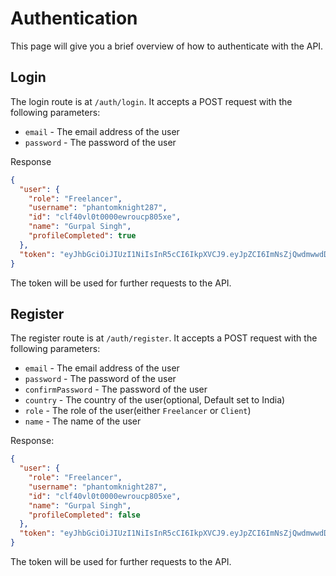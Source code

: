 # Authentication

This page will give you a brief overview of how to authenticate with the API.

## Login

The login route is at `/auth/login`. It accepts a POST request with the following parameters:

- `email` - The email address of the user
- `password` - The password of the user

Response

```json
{
  "user": {
    "role": "Freelancer",
    "username": "phantomknight287",
    "id": "clf40vl0t0000ewroucp805xe",
    "name": "Gurpal Singh",
    "profileCompleted": true
  },
  "token": "eyJhbGciOiJIUzI1NiIsInR5cCI6IkpXVCJ9.eyJpZCI6ImNsZjQwdmwwdDAwMDBld3JvdWNwODA1eGUiLCJyb2xlIjoiRnJlZWxhbmNlciIsImlhdCI6MTY3ODk0NTM5Mn0.SpE-8ArMpDOHic6EgqpSUPkxM5h6vNPLxEr8CNvN7rQ"
}
```

The token will be used for further requests to the API.

## Register

The register route is at `/auth/register`. It accepts a POST request with the following parameters:

- `email` - The email address of the user
- `password` - The password of the user
- `confirmPassword` - The password of the user
- `country` - The country of the user(optional, Default set to India)
- `role` - The role of the user(either `Freelancer` or `Client`)
- `name` - The name of the user

Response:

```json
{
  "user": {
    "role": "Freelancer",
    "username": "phantomknight287",
    "id": "clf40vl0t0000ewroucp805xe",
    "name": "Gurpal Singh",
    "profileCompleted": false
  },
  "token": "eyJhbGciOiJIUzI1NiIsInR5cCI6IkpXVCJ9.eyJpZCI6ImNsZjQwdmwwdDAwMDBld3JvdWNwODA1eGUiLCJyb2xlIjoiRnJlZWxhbmNlciIsImlhdCI6MTY3ODk0NTM5Mn0.SpE-8ArMpDOHic6EgqpSUPkxM5h6vNPLxEr8CNvN7rQ"
}
```
The token will be used for further requests to the API.
